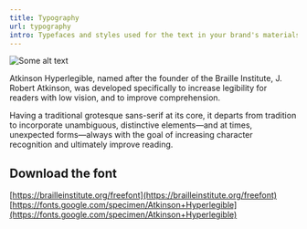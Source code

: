 ```yaml
---
title: Typography
url: typography
intro: Typefaces and styles used for the text in your brand's materials, from headlines to body copy, to create a consistent look and feel.
---
```


<Image src={localImage} alt="Some alt text" />

Atkinson Hyperlegible, named after the founder of the Braille Institute, J. Robert Atkinson, was developed specifically to increase legibility for readers with low vision, and to improve comprehension.

Having a traditional grotesque sans-serif at its core, it departs from tradition to incorporate unambiguous, distinctive elements—and at times, unexpected forms—always with the goal of increasing character recognition and ultimately improve reading.

<div class="spacer"></div>

<Type name="Atkinson Hyperlegible" variant="Regular" cssName="atkinson hyperlegible" weight="400" />
<Type name="Atkinson Hyperlegible" variant="Bold" cssName="atkinson hyperlegible" weight="700" />

## Download the font

[https://brailleinstitute.org/freefont](https://brailleinstitute.org/freefont) <br/>
[https://fonts.google.com/specimen/Atkinson+Hyperlegible](https://fonts.google.com/specimen/Atkinson+Hyperlegible)
